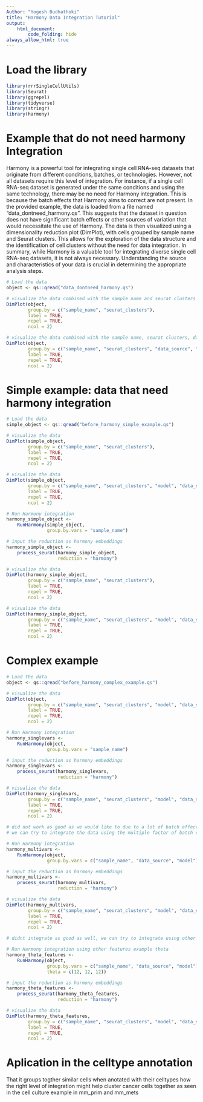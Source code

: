 ```yaml
---
Author: "Yogesh Budhathoki"
title: "Harmony Data Integration Tutorial"
output: 
    html_document:
        code_folding: hide
always_allow_html: true
---
```


# Load the library
```r
library(rrrSingleCellUtils)
library(Seurat)
library(ggrepel)
library(tidyverse)
library(stringr)
library(harmony)
```


# Example that do not need harmony Integration
Harmony is a powerful tool for integrating single cell RNA-seq datasets that
originate from different conditions, batches, or technologies. However, not all
datasets require this level of integration.
For instance, if a single cell RNA-seq dataset is generated under the same
conditions and using the same technology, there may be no need for Harmony
integration. This is because the batch effects that Harmony aims to correct are
not present.
In the provided example, the data is loaded from a file named
"data_dontneed_harmony.qs". This suggests that the dataset in question does not
have significant batch effects or other sources of variation that would
necessitate the use of Harmony.
The data is then visualized using a dimensionality reduction plot (DimPlot),
with cells grouped by sample name and Seurat clusters. This allows for the
exploration of the data structure and the identification of cell clusters
without the need for data integration.
In summary, while Harmony is a valuable tool for integrating diverse single
cell RNA-seq datasets, it is not always necessary. Understanding the source and
characteristics of your data is crucial in determining the appropriate analysis
steps.

```r
# Load the data
object <- qs::qread("data_dontneed_harmony.qs")

# visualize the data combined with the sample name and seurat clusters
DimPlot(object,
        group.by = c("sample_name", "seurat_clusters"),
        label = TRUE,
        repel = TRUE,
        ncol = 2)

# visualize the data combined with the sample name, seurat clusters, data source and data type
DimPlot(object,
        group.by = c("sample_name", "seurat_clusters", "data_source", "data_type"),
        label = TRUE,
        repel = TRUE,
        ncol = 2)

```


# Simple example: data that need harmony integration
```r
# Load the data
simple_object <- qs::qread("before_harmony_simple_example.qs")

# visualize the data
DimPlot(simple_object,
        group.by = c("sample_name", "seurat_clusters"),
        label = TRUE,
        repel = TRUE,
        ncol = 2)

# visualize the data
DimPlot(simple_object,
        group.by = c("sample_name", "seurat_clusters", "model", "data_source"),
        label = TRUE,
        repel = TRUE,
        ncol = 2)

# Run Harmony integration
harmony_simple_object <- 
    RunHarmony(simple_object,
               group.by.vars = "sample_name")

# input the reduction as harmony embeddings
harmony_simple_object <-
    process_seurat(harmony_simple_object,
                   reduction = "harmony")

# visualize the data
DimPlot(harmony_simple_object,
        group.by = c("sample_name", "seurat_clusters"),
        label = TRUE,
        repel = TRUE,
        ncol = 2)

# visualize the data
DimPlot(harmony_simple_object,
        group.by = c("sample_name", "seurat_clusters", "model", "data_source"),
        label = TRUE,
        repel = TRUE,
        ncol = 2)
```


# Complex example
```r
# Load the data
object <- qs::qread("before_harmony_complex_example.qs")

# visualize the data
DimPlot(object,
        group.by = c("sample_name", "seurat_clusters", "model", "data_source"),
        label = TRUE,
        repel = TRUE,
        ncol = 2)

# Run Harmony integration
harmony_singlevars <- 
    RunHarmony(object,
               group.by.vars = "sample_name")

# input the reduction as harmony embeddings
harmony_singlevars <-
    process_seurat(harmony_singlevars,
                   reduction = "harmony")

# visualize the data
DimPlot(harmony_singlevars,
        group.by = c("sample_name", "seurat_clusters", "model", "data_source"),
        label = TRUE,
        repel = TRUE,
        ncol = 2)

# did not work as good as we would like to due to a lot of batch effects
# we can try to integrate the data using the multiple factor of batch effect

# Run Harmony integration
harmony_multivars <- 
    RunHarmony(object,
               group.by.vars = c("sample_name", "data_source", "model"))

# input the reduction as harmony embeddings
harmony_multivars <-
    process_seurat(harmony_multivars,
                   reduction = "harmony")

# visualize the data
DimPlot(harmony_multivars,
        group.by = c("sample_name", "seurat_clusters", "model", "data_source"),
        label = TRUE,
        repel = TRUE,
        ncol = 2)

# didnt integrate as good as well, we can try to integrate using other featurtes of harmony

# Run Harmony integration using other features example theta
harmony_theta_features <- 
    RunHarmony(object,
               group.by.vars = c("sample_name", "data_source", "model"),
               theta = c(12, 12, 12))

# input the reduction as harmony embeddings
harmony_theta_features <-
    process_seurat(harmony_theta_features,
                   reduction = "harmony")

# visualize the data
DimPlot(harmony_theta_features,
        group.by = c("sample_name", "seurat_clusters", "model", "data_source"),
        label = TRUE,
        repel = TRUE,
        ncol = 2)

```


# Aplication in the celltype annotation
That it groups togther similar cells when anotated with their celltypes
how the right level of integration might help cluster cancer cells together
as seen in the cell culture example in mm_prim and mm_mets